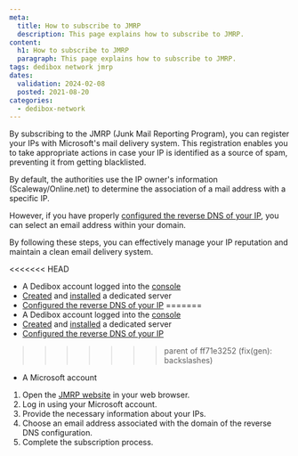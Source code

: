 ```yaml
---
meta:
  title: How to subscribe to JMRP
  description: This page explains how to subscribe to JMRP.
content:
  h1: How to subscribe to JMRP
  paragraph: This page explains how to subscribe to JMRP.
tags: dedibox network jmrp
dates:
  validation: 2024-02-08
  posted: 2021-08-20
categories:
  - dedibox-network
---
```


By subscribing to the JMRP (Junk Mail Reporting Program), you can register your IPs with Microsoft's mail delivery system. This registration enables you to take appropriate actions in case your IP is identified as a source of spam, preventing it from getting blacklisted.

By default, the authorities use the IP owner's information (Scaleway/Online.net) to determine the association of a mail address with a specific IP.

However, if you have properly [configured the reverse DNS of your IP](/dedibox-network/ip-failover/how-to/configure-reverse-dns/), you can select an email address within your domain.

By following these steps, you can effectively manage your IP reputation and maintain a clean email delivery system.

<Macro id="requirements" />

<<<<<<< HEAD
- A Dedibox account logged into the [console](https://console.online.net/)
- [Created](/dedibox/dedicated-servers/how-to/order-a-server/) and [installed](/dedibox/dedicated-servers/how-to/install-a-server/) a dedicated server
- [Configured the reverse DNS of your IP](/dedibox-network/ip-failover/how-to/configure-reverse-dns/)
=======
- A Dedibox account logged into the [console](https://console.online.net)
- [Created](/dedibox/dedicated-servers/how-to/order-a-server) and [installed](/dedibox/dedicated-servers/how-to/install-a-server) a dedicated server
- [Configured the reverse DNS of your IP](/dedibox-network/ip-failover/how-to/configure-reverse-dns)
>>>>>>> parent of ff71e3252 (fix(gen): backslashes)
- A Microsoft account

1. Open the [JMRP website](https://sendersupport.olc.protection.outlook.com/snds/JMRP.aspx) in your web browser.
2. Log in using your Microsoft account.
3. Provide the necessary information about your IPs.
4. Choose an email address associated with the domain of the reverse DNS configuration.
5. Complete the subscription process.


